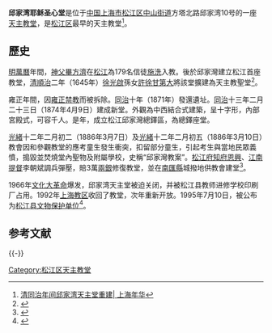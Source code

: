 {{文物保护单位
| 级别 = 区级
| 省区市 = 松江区
| 名称 = 邱家湾天主堂
| 图片 = [[File:Qiujiawan_Tianzhutang.jpg|200px]]
| 编号 = 
| 分类 = 
| 时代 = 
| 所在 = [[松江区|松江区]][[中山街道_(上海市)|中山街道]]
| 登录 = 1995年7月10日
}}

'''邱家湾耶稣圣心堂'''是位于[[中国|中国]][[上海市|上海市]][[松江区|松江区]][[中山街道_(上海市)|中山街道]]方塔北路邱家湾10号的一座[[天主教堂|天主教堂]]，是[[松江区|松江区]]最早的天主教堂<ref>[http://memory.library.sh.cn/node/80051 清同治年间邱家湾天主堂重建| 上海年华]</ref>。

==歷史==
[[明|明]][[萬曆|萬曆]]年間，[[神父|神父]][[畢方濟|畢方濟]]在[[松江府|松江]]為179名信徒[[洗禮|施洗]]入教。後於邱家灣建立松江首座教堂，[[清|清]][[順治|順治]]二年（1645年）[[徐光啟|徐光啟]]孫女[[許徐甘第大|許徐甘第大]]將該堂擴建為天主教聖堂<ref>{{Cite web |url=http://www.shtong.gov.cn/Newsite/node2/node4/node2250/songjiang/node47391/node47422/node47424/userobject1ai33839.html |title=第四节天主教 - 上海市地方志办公室 |access-date=2021-01-11 |archive-date=2016-04-26 |archive-url=https://web.archive.org/web/20160426164756/http://www.shtong.gov.cn/Newsite/node2/node4/node2250/songjiang/node47391/node47422/node47424/userobject1ai33839.html |dead-url=no }}</ref>。

雍正年間，因[[中國禮儀之爭|雍正禁教]]而被拆除。[[同治|同治]]十年（1871年）發還遺址。[[同治|同治]]十三年二月二十三日（1874年4月9日）建成新堂。外觀為中西結合式建築，呈十字形，內部宮殿式，可容千人。是年，成立松江邱家灣總鐸區，為總鐸座堂。

[[光緒|光緒]]十二年二月初二（1886年3月7日）及[[光緒|光緒]]十二年二月初五（1886年3月10日）教會因和參觀教堂的應考童生發生衝突，扣留部分童生，引起考生與當地民眾義憤，搗毀並焚燒堂內聖物及附屬學校，史稱“邱家灣教案”。[[松江府知府|松江府知府]][[恩興|恩興]]、[[江南提督|江南提督]]李朝斌調兵彈壓，賠3萬[[兩|兩]][[銀兩|銀]]修復教堂，並在[[南匯縣|南匯縣]]城撥地供教會建堂<ref>{{Cite web |url=http://www.shtong.gov.cn/Newsite/node2/node2247/node79044/node79328/node79344/userobject1ai103699.html |title=第二节修会、教堂 - 上海市地方志办公室 |access-date=2021-01-11 |archive-date=2015-03-19 |archive-url=https://web.archive.org/web/20150319062109/http://www.shtong.gov.cn/Newsite/node2/node2247/node79044/node79328/node79344/userobject1ai103699.html |dead-url=no }}</ref>。

1966年[[文化大革命|文化大革命]]爆发，邱家湾天主堂被迫关闭，并被松江县教师进修学校印刷厂占用。1992年[[上海教区|上海教区]]收回了教堂，次年重新开放。1995年7月10日，被公布为[[松江区文物保护单位|松江县文物保护单位]]<ref>{{Cite web |url=http://www.shtong.gov.cn/Newsite/node2/node2245/node75195/node75203/node75282/node75296/userobject1ai91938.html |title=第一节开放教堂 - 上海市地方志办公室 |access-date=2021-01-11 |archive-date=2015-10-05 |archive-url=https://web.archive.org/web/20151005235635/http://www.shtong.gov.cn/newsite/node2/node2245/node75195/node75203/node75282/node75296/userobject1ai91938.html |dead-url=no }}</ref>。

==参考文献==
{{Reflist}}

{{-}}

[[Category:松江区天主教堂|Category:松江区天主教堂]]